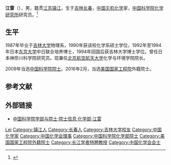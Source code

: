 '''江雷'''（{{bd|1965年|3月||}}），男，籍贯[[江苏|江苏]][[镇江|镇江]]，生于[[吉林|吉林]][[长春|长春]]，[[中华人民共和国|中国]][[无机化学|无机化学]]家，[[中国科学院化学研究所|中国科学院化学研究所]]研究员。<ref>{{Cite web|title=江雷|url=https://www.buaa.edu.cn/info/1545/1762.htm|accessdate=2020-11-09|work=北京航空航天大学|archive-date=2020-11-09|archive-url=https://web.archive.org/web/20201109225301/https://www.buaa.edu.cn/info/1545/1762.htm|dead-url=no}}</ref>

== 生平 ==
1987年毕业于[[吉林大学|吉林大学]]物理系，1990年获该校化学系硕士学位，1992年至1994年日本[[东京大学|东京大学]]中日联合培养博士，1994年回国后获吉林大学博士学位。曾任日本神奈川科学院研究员。现兼任[[北京航空航天大学|北京航空航天大学]]化学与环境学院院长。

2009年当选[[中国科学院院士|中国科学院院士]]。2016年2月，当选[[美国国家工程院|美国国家工程院]]外籍院士。

== 参考文献 ==
{{reflist}}

== 外部链接 ==
* [https://web.archive.org/web/20120427015018/http://sourcedb.cas.cn/sourcedb_ad_cas/zw2/ysxx/hxb/ 中国科学院学部与院士·院士信息·化学部·江雷]

{{中国科学家小作品}}
{{2008年度“长江学者奖励计划”特聘教授}}
{{中国科学院化学部院士}}
{{中国化学会会士}}
{{Navboxes 
| title  = 江雷在[[中國化學會_(中華人民共和國)|中国化学会]]的职务
| list1  =
{{中国化学会第二十六届理事会}}
}}

{{Authority control}}
{{DEFAULTSORT:Jiang}}
[[Category:江姓|Lei]]
[[Category:镇江人|Category:镇江人]]
[[Category:长春人|Category:长春人]]
[[Category:吉林大学校友|Category:吉林大学校友]]
[[Category:中国化学家|Category:中国化学家]]
[[Category:中国化学会理事|Category:中国化学会理事]]
[[Category:中国科学院化学部院士|Category:中国科学院化学部院士]]
[[Category:美国国家工程院外籍院士|Category:美国国家工程院外籍院士]]
[[Category:长江学者特聘教授|Category:长江学者特聘教授]]
[[Category:中国化学会会士|Category:中国化学会会士]]